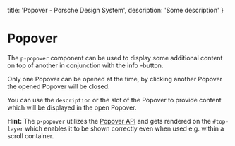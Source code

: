 
  title: 'Popover - Porsche Design System',
  description: 'Some description'
}

# Popover <ComponentStatus tagName="p-popover"></ComponentStatus>

The `p-popover` component can be used to display some additional content on top of another in conjunction with the info
<PPopover description="Hello World"></PPopover>-button.

Only one Popover can be opened at the time, by clicking another Popover the opened Popover will be closed.

You can use the `description` or the slot of the Popover to provide content which will be displayed in the open Popover.

**Hint:** The `p-popover` utilizes the [Popover API](https://developer.mozilla.org/en-US/docs/Web/API/Popover_API) and gets rendered on the `#top-layer` which enables it to be shown correctly even when used e.g. within a scroll container.

<Configurator tagName="p-popover" story={popoverStory} />
